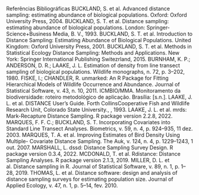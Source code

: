 Referências Bibliográficas
BUCKLAND, S. et al. Advanced distance sampling: estimating abundance of biological populations. Oxford: Oxford University Press, 2004. 
BUCKLAND, S. T. et al. Distance sampling: estimating abundance of biological populations. London: Springer-Science+Business Media, B. V., 1993. 
BUCKLAND, S. T. et al. Introduction to Distance Sampling: Estimating Abundance of Biological Populations. United Kingdom: Oxford University Press, 2001. 
BUCKLAND, S. T. et al. Methods in Statistical Ecology Distance Sampling: Methods and Applications. New York: Springer International Publishing Switezrland, 2015. 
BURNHAM, K. P.; ANDERSON, D. R.; LAAKE, J. L. Estimation of density from line transect sampling of biological populations. Wildlife monographs, n. 72, p. 3–202, 1980. 
FISKE, I.; CHANDLER, R. unmarked: An R Package for Fitting Hierarchical Models of Wildlife Occurrence and Abundance. Journal of Statistical Software, v. 43, n. 10, 2011. 
ICMBIO/MMA. Monitoramento da biodiversidade: roteiro metodológico de aplicação. Brasília: [s.n.]. 
LAAKE, J. L. et al. DISTANCE User’s Guide. Forth CollinsCooperative Fish and Wildlife Research Unit, Colorado State University., , 1993. 
LAAKE, J. L. et al. mrds: Mark-Recapture Distance Sampling. R package version 2.2.8, 2022. 
MARQUES, F. F. C.; BUCKLAND, S. T. Incorporating Covariates into Standard Line Transect Analyses. Biometrics, v. 59, n. 4, p. 924–935, 11 dez. 2003. 
MARQUES, T. A. et al. Improving Estimates of Bird Density Using Multiple- Covariate Distance Sampling. The Auk, v. 124, n. 4, p. 1229–1243, 1 out. 2007. 
MARSHALL, L. dssd: Distance Sampling Survey Design. R package version 0.3.4, 2022. 
MCDONALD, T. et al. Rdistance: Distance Sampling Analyses. R package version 2.1.3, 2019. 
MILLER, D. L. et al. Distance sampling in R. Journal of Statistical Software, v. 89, n. 1, p. 1–28, 2019. 
THOMAS, L. et al. Distance software: design and analysis of distance sampling surveys for estimating population size. Journal of Applied Ecology, v. 47, n. 1, p. 5–14, fev. 2010. 
 
